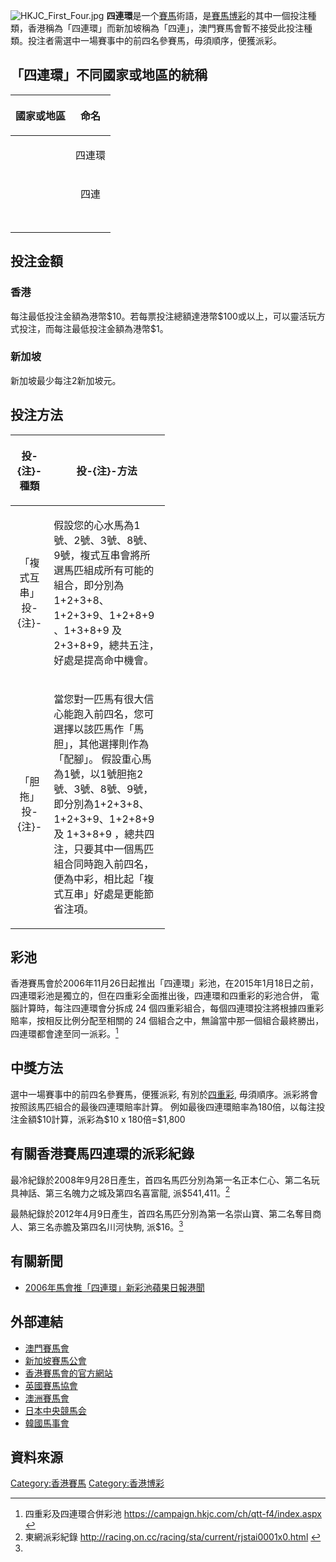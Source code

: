 {{NoteTA
|G1=Country
}}
{{otheruses|四連環}}
[[File:HKJC_First_Four.jpg|thumb]]
'''四連環'''是一个[[賽馬|賽馬]]術語，是[[賽馬|賽馬]][[博彩|博彩]]的其中一個投注種類，香港稱為「四連環」而新加坡稱為「四連」，澳門賽馬會暫不接受此投注種類。投注者需選中一場賽事中的前四名參賽馬，毋須順序，便獲派彩。

==「四連環」不同國家或地區的統稱==
{| class="wikitable"
|-
!  國家或地區  !!  命名
|-
| {{HKG}} || style="text-align:center"| 四連環
|-
| {{SGP}} || style="text-align:center"| 四連
|-
| {{GBR}} || {{N/A}}
|-
| {{USA}} || style="text-align:center"| {{lang|en|Superfecta Box}}
|-
| {{AUS}} || {{N/A}}
|-
| {{JPN}} || {{N/A}}
|-
| {{KOR}} || {{N/A}}
|}

== 投注金額 ==
===香港===
每注最低投注金額為港幣$10。若每票投注總額達港幣$100或以上，可以靈活玩方式投注，而每注最低投注金額為港幣$1。

===新加坡===
新加坡最少每注2新加坡元。

== 投注方法 ==
{|class="wikitable" width="70%"
|-
!width=10%|'''投-{注}-種類'''!!width=60%|'''投-{注}-方法'''
|-
|align=center|「複式互串」投-{注}-||假設您的心水馬為1號、2號、3號、8號、 9號，複式互串會將所選馬匹組成所有可能的組合，即分別為1+2+3+8、1+2+3+9、1+2+8+9 、1+3+8+9 及 2+3+8+9，總共五注，好處是提高命中機會。
|-
|align=center|「胆拖」投-{注}-||當您對一匹馬有很大信心能跑入前四名，您可選擇以該匹馬作「馬胆」，其他選擇則作為「配腳」。
假設重心馬為1號，以1號胆拖2號、3號、8號、9號，即分別為1+2+3+8、1+2+3+9、1+2+8+9 及 1+3+8+9 ，總共四注，只要其中一個馬匹組合同時跑入前四名，便為中彩，相比起「複式互串」好處是更能節省注項。
|}

== 彩池 ==
香港賽馬會於2006年11月26日起推出「四連環」彩池，在2015年1月18日之前，四連環彩池是獨立的，但在四重彩全面推出後，四連環和四重彩的彩池合併， 電腦計算時，每注四連環會分拆成 24 個四重彩組合，每個四連環投注將根據四重彩賠率，按相反比例分配至相關的 24 個組合之中，無論當中那一個組合最終勝出，四連環都會達至同一派彩。<ref>四重彩及四連環合併彩池 https://campaign.hkjc.com/ch/qtt-f4/index.aspx {{Wayback|url=https://campaign.hkjc.com/ch/qtt-f4/index.aspx |date=20181106170747 }}</ref>


== 中獎方法 ==
選中一場賽事中的前四名參賽馬，便獲派彩, 有別於[[四重彩|四重彩]], 毋須順序。派彩將會按照該馬匹組合的最後四連環賠率計算。
例如最後四連環賠率為180倍，以每注投注金額$10計算，派彩為$10 x 180倍=$1,800

== 有關香港賽馬四連環的派彩紀錄 == 
最冷紀錄於2008年9月28日產生，首四名馬匹分別為第一名正本仁心、第二名玩具神話、第三名魄力之城及第四名喜富龍, 派$541,411。<ref name="#1">東網派彩紀錄 http://racing.on.cc/racing/sta/current/rjstai0001x0.html {{Wayback|url=http://racing.on.cc/racing/sta/current/rjstai0001x0.html |date=20200809134143 }}</ref>

最熱紀錄於2012年4月9日產生，首四名馬匹分別為第一名崇山寶、第二名奪目商人、第三名赤膽及第四名川河快駒, 派$16。<ref name="#1"/>

== 有關新聞 ==
*[http://hk.apple.nextmedia.com/news/art/20061120/6539317 2006年馬會推「四連環」新彩池蘋果日報港聞]{{Wayback|url=http://hk.apple.nextmedia.com/news/art/20061120/6539317 |date=20161228195518 }}

== 外部連結 ==
*[http://www.mjc.mo/race/info/index.php 澳門賽馬會]{{WebCite|url=https://www.webcitation.org/6CNpY0hn7?url=http://www.mjc.mo/race/info/index.php |date=20121123065359 |dateformat=iso }}
*[http://www.turfclub.com.sg/Pages/Homepage.aspx 新加坡賽馬公會]{{Wayback|url=http://www.turfclub.com.sg/Pages/Homepage.aspx |date=20170121015936 }}
*[https://campaign.hkjc.com/ch/qtt-f4/index.aspx 香港賽馬會的官方網站]{{Wayback|url=https://campaign.hkjc.com/ch/qtt-f4/index.aspx |date=20181106170747 }}
*[http://www.britishhorseracing.com/ 英國賽馬協會]{{Wayback|url=http://www.britishhorseracing.com/ |date=20080514221039 }}
*[http://racingaustralia.horse/ 澳洲賽馬會]{{Wayback|url=http://racingaustralia.horse/ |date=20161230190436 }}
*[http://jra.jp/ 日本中央競馬会]{{Wayback|url=http://jra.jp/ |date=20170504050257 }}
*[http://www.kra.co.kr/walkerhill/index.do?language=ko 韓國馬事會]{{Wayback|url=http://www.kra.co.kr/walkerhill/index.do?language=ko |date=20190222234144 }}

==資料來源==
{{reflist|30em}}

[[Category:香港賽馬|Category:香港賽馬]]
[[Category:香港博彩|Category:香港博彩]]